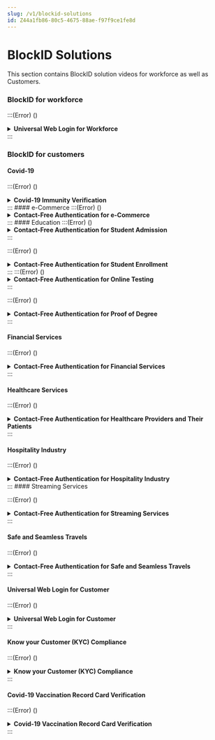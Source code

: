 ```yaml
---
slug: /v1/blockid-solutions
id: Z44a1fb86-80c5-4675-88ae-f97f9ce1fe8d
---
```

# BlockID Solutions
This section contains BlockID solution videos for  workforce as well as Customers.

### BlockID for workforce
:::(Error) ()
<details>
<summary><b>Universal Web Login for Workforce</b></summary>
<br />

@(Embed)(https://cdn.document360.io/aeae7c88-d2f4-4a9c-bba9-c4f368260d78/Images/Documentation/BlockID%20+%20Universal%20Web%20Login%20-%20Workforce.mp4){height="320" width="640"}
</details>
:::

### BlockID for customers
#### Covid-19
:::(Error) ()
<details>
<summary><b>Covid-19 Immunity Verification</b></summary>
<br />

@(Embed)(https://cdn.document360.io/aeae7c88-d2f4-4a9c-bba9-c4f368260d78/Images/Documentation/Covid-19%20Immunity%20Verification%20for%20the%20Travel%20Industry%20by%201Kosmos.mp4){height="320" width="640"}
</details>
:::
#### e-Commerce
:::(Error) ()
<details>
<summary><b>Contact-Free Authentication for e-Commerce</b></summary>
<br />

@(Embed)(https://cdn.document360.io/aeae7c88-d2f4-4a9c-bba9-c4f368260d78/Images/Documentation/Contact-Free%20Authentication%20for%20e-Commerce.mp4){height="320" width="640"}
</details>
:::
#### Education
:::(Error) ()
<details>
<summary><b>Contact-Free Authentication for Student Admission</b></summary>
<br />

@(Embed)(https://cdn.document360.io/aeae7c88-d2f4-4a9c-bba9-c4f368260d78/Images/Documentation/Contact-Free%20Authentication%20for%20Student%20Admission.mp4){height="320" width="640"}
</details>
:::

:::(Error) ()
<details>
<summary><b>Contact-Free Authentication for Student Enrollment</b></summary>
<br />

@(Embed)(https://cdn.document360.io/aeae7c88-d2f4-4a9c-bba9-c4f368260d78/Images/Documentation/Contact-Free%20Authentication%20for%20Student%20Enrollment.mp4){height="320" width="640"}
</details>
:::
:::(Error) ()
<details>
<summary><b>Contact-Free Authentication for Online Testing</b></summary>
<br />

@(Embed)(https://cdn.document360.io/aeae7c88-d2f4-4a9c-bba9-c4f368260d78/Images/Documentation/Contact-Free%20Authentication%20for%20Online%20Testing.mp4){height="320" width="640"}
</details>
:::

:::(Error) ()
<details>
<summary><b>Contact-Free Authentication for Proof of Degree</b></summary>
<br />

@(Embed)(https://cdn.document360.io/aeae7c88-d2f4-4a9c-bba9-c4f368260d78/Images/Documentation/Contact-Free%20Authentication%20for%20Proof%20of%20Degree.mp4){height="320" width="640"}
</details>
:::

#### Financial Services

:::(Error) ()
<details>
<summary><b>Contact-Free Authentication for Financial Services</b></summary>
<br />

@(Embed)(https://cdn.document360.io/aeae7c88-d2f4-4a9c-bba9-c4f368260d78/Images/Documentation/Contact-Free%20Authentication%20for%20Proof%20of%20Degree.mp4){height="320" width="640"}
</details>
:::

#### Healthcare Services

:::(Error) ()
<details>
<summary><b>Contact-Free Authentication for Healthcare Providers and Their Patients</b></summary>
<br />

@(Embed)(https://cdn.document360.io/aeae7c88-d2f4-4a9c-bba9-c4f368260d78/Images/Documentation/Contact-Free%20Authentication%20for%20Proof%20of%20Degree.mp4){height="320" width="640"}
</details>
:::



#### Hospitality Industry

:::(Error) ()
<details>
<summary><b>Contact-Free Authentication for Hospitality Industry</b></summary>
<br />

@(Embed)(https://cdn.document360.io/aeae7c88-d2f4-4a9c-bba9-c4f368260d78/Images/Documentation/BlockID - Hospitality Use Cases.mp4){height="320" width="640"}
</details>
:::
#### Streaming Services

:::(Error) ()
<details>
<summary><b>Contact-Free Authentication for Streaming Services</b></summary>
<br />

@(Embed)(https://cdn.document360.io/aeae7c88-d2f4-4a9c-bba9-c4f368260d78/Images/Documentation/Contact-Free Authentication for Streaming Services.mp4){height="320" width="640"}
</details>
:::

#### Safe and Seamless Travels

:::(Error) ()
<details>
<summary><b>Contact-Free Authentication for Safe and Seamless Travels</b></summary>
<br />

@(Embed)(https://cdn.document360.io/aeae7c88-d2f4-4a9c-bba9-c4f368260d78/Images/Documentation/Contact-Free%20Authentication%20for%20Safe%20and%20Seamless%20Travels.mp4){height="320" width="640"}
</details>
:::

#### Universal Web Login for Customer
:::(Error) ()
<details>
<summary><b>Universal Web Login for Customer</b></summary>
<br />

@(Embed)(https://cdn.document360.io/aeae7c88-d2f4-4a9c-bba9-c4f368260d78/Images/Documentation/BlockID%20+%20Universal%20Web%20Login%20-%20Customers.mp4){height="320" width="640"}
</details>
:::

#### Know your Customer (KYC) Compliance
:::(Error) ()
<details>
<summary><b>Know your Customer (KYC) Compliance</b></summary>
<br />

@(Embed)(https://cdn.document360.io/aeae7c88-d2f4-4a9c-bba9-c4f368260d78/Images/Documentation/Know%20your%20Customer%20(KYC)%20Compliance.mp4){height="320" width="640"}
</details>
:::

#### Covid-19 Vaccination Record Card Verification
:::(Error) ()
<details>
<summary><b>Covid-19 Vaccination Record Card Verification</b></summary>
<br />

@(Embed)(https://cdn.document360.io/aeae7c88-d2f4-4a9c-bba9-c4f368260d78/Images/Documentation/Covid-19%20Vaccination%20Record%20Card%20Verification.mp4){height="320" width="640"}
</details>
:::
